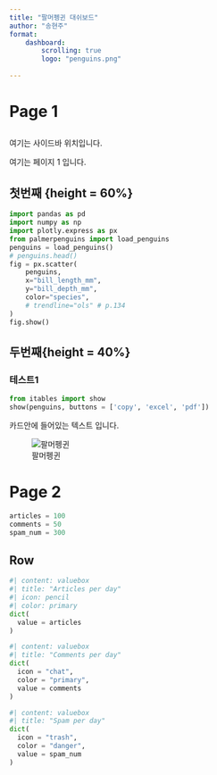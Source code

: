 ```yaml
---
title: "팔머펭귄 대쉬보드"
author: "송현주"
format: 
    dashboard: 
        scrolling: true
        logo: "penguins.png"
        
---
```




# Page 1


## {.sidebar}
여기는 사이드바 위치입니다.

여기는 페이지 1 입니다.

## 첫번째 {height = 60%}

```python
import pandas as pd
import numpy as np
import plotly.express as px
from palmerpenguins import load_penguins
penguins = load_penguins()
# penguins.head()
fig = px.scatter(
    penguins,
    x="bill_length_mm",
    y="bill_depth_mm",
    color="species",
    # trendline="ols" # p.134
)
fig.show()
```

## 두번째{height = 40%}

### 테스트1 {.tabset}

```python
from itables import show
show(penguins, buttons = ['copy', 'excel', 'pdf'])
```


::: {.card title="My Title"}

카드안에 들어있는 텍스트 입니다.

![팔머펭귄](../img/penguins.png)

:::

# Page 2
```python
articles = 100
comments = 50
spam_num = 300
```

## Row 

```python
#| content: valuebox
#| title: "Articles per day"
#| icon: pencil
#| color: primary
dict(
  value = articles
)
```

```python
#| content: valuebox
#| title: "Comments per day"
dict(
  icon = "chat",
  color = "primary",
  value = comments
)
```

```python
#| content: valuebox
#| title: "Spam per day"
dict(
  icon = "trash",
  color = "danger",
  value = spam_num
)
```